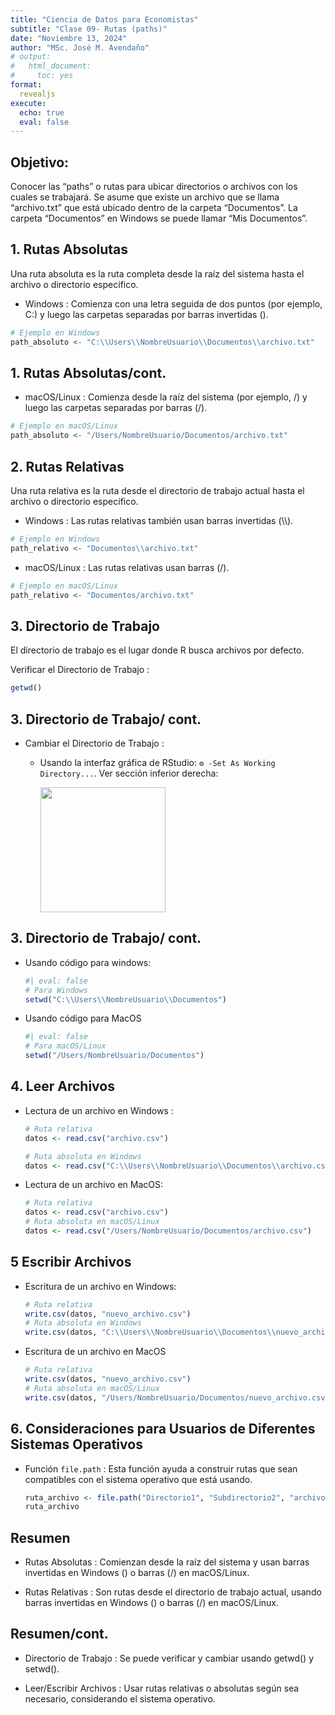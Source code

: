 ```yaml
---
title: "Ciencia de Datos para Economistas"
subtitle: "Clase 09- Rutas (paths)"
date: "Noviembre 13, 2024"
author: "MSc. José M. Avendaño"
# output:
#   html_document:
#     toc: yes
format: 
  revealjs
execute:
  echo: true
  eval: false
---
```


## Objetivo:

Conocer las "paths" o rutas para ubicar directorios o archivos con los cuales se trabajará. Se asume que existe un archivo que se llama "archivo.txt" que está ubicado dentro de la carpeta "Documentos". La carpeta "Documentos" en Windows se puede llamar "Mis Documentos".

## 1. Rutas Absolutas

Una ruta absoluta es la ruta completa desde la raíz del sistema hasta el archivo o directorio específico.

-   Windows : Comienza con una letra seguida de dos puntos (por ejemplo, C:) y luego las carpetas separadas por barras invertidas ().

```r
# Ejemplo en Windows
path_absoluto <- "C:\\Users\\NombreUsuario\\Documentos\\archivo.txt"
```

## 1. Rutas Absolutas/cont.

-   macOS/Linux : Comienza desde la raíz del sistema (por ejemplo, /) y luego las carpetas separadas por barras (/).

```r
# Ejemplo en macOS/Linux
path_absoluto <- "/Users/NombreUsuario/Documentos/archivo.txt"
```

## 2. Rutas Relativas

Una ruta relativa es la ruta desde el directorio de trabajo actual hasta el archivo o directorio específico.

-   Windows : Las rutas relativas también usan barras invertidas (\\\\).

```r
# Ejemplo en Windows
path_relativo <- "Documentos\\archivo.txt"
```

-   macOS/Linux : Las rutas relativas usan barras (/).

```r
# Ejemplo en macOS/Linux
path_relativo <- "Documentos/archivo.txt"
```

## 3. Directorio de Trabajo

El directorio de trabajo es el lugar donde R busca archivos por defecto.

Verificar el Directorio de Trabajo :

```r
getwd()
```

## 3. Directorio de Trabajo/ cont.

-   Cambiar el Directorio de Trabajo :

    -   Usando la interfaz gráfica de RStudio: `⚙️ -Set As Working Directory...`. Ver sección inferior derecha:

        ![](images/setwd.png){width="200"}

## 3. Directorio de Trabajo/ cont.

-   Usando código para windows:

    ```r
    #| eval: false
    # Para Windows
    setwd("C:\\Users\\NombreUsuario\\Documentos")

    ```

-   Usando código para MacOS

    ```r
    #| eval: false
    # Para macOS/Linux
    setwd("/Users/NombreUsuario/Documentos")
    ```

## 4. Leer Archivos

-   Lectura de un archivo en Windows :

    ```r
    # Ruta relativa
    datos <- read.csv("archivo.csv")  

    # Ruta absoluta en Windows
    datos <- read.csv("C:\\Users\\NombreUsuario\\Documentos\\archivo.csv")  
    ```

-   Lectura de un archivo en MacOS:

    ```r
    # Ruta relativa
    datos <- read.csv("archivo.csv")  
    # Ruta absoluta en macOS/Linux
    datos <- read.csv("/Users/NombreUsuario/Documentos/archivo.csv") 
    ```

## 5 Escribir Archivos

-   Escritura de un archivo en Windows:

    ```r
    # Ruta relativa
    write.csv(datos, "nuevo_archivo.csv")  
    # Ruta absoluta en Windows
    write.csv(datos, "C:\\Users\\NombreUsuario\\Documentos\\nuevo_archivo.csv")  
    ```

-   Escritura de un archivo en MacOS

    ```r
    # Ruta relativa
    write.csv(datos, "nuevo_archivo.csv")  
    # Ruta absoluta en macOS/Linux
    write.csv(datos, "/Users/NombreUsuario/Documentos/nuevo_archivo.csv")  
    ```

## 6. Consideraciones para Usuarios de Diferentes Sistemas Operativos

-   Función `file.path` : Esta función ayuda a construir rutas que sean compatibles con el sistema operativo que está usando.

    ```r
    ruta_archivo <- file.path("Directorio1", "Subdirectorio2", "archivo.txt")
    ruta_archivo
    ```

## Resumen

-   Rutas Absolutas : Comienzan desde la raíz del sistema y usan barras invertidas en Windows () o barras (/) en macOS/Linux.

-   Rutas Relativas : Son rutas desde el directorio de trabajo actual, usando barras invertidas en Windows () o barras (/) en macOS/Linux.

## Resumen/cont.

-   Directorio de Trabajo : Se puede verificar y cambiar usando getwd() y setwd().

-   Leer/Escribir Archivos : Usar rutas relativas o absolutas según sea necesario, considerando el sistema operativo.
